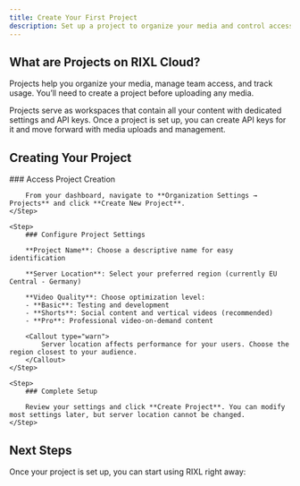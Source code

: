 ```yaml
---
title: Create Your First Project
description: Set up a project to organize your media and control access.
---
```



## What are Projects on RIXL Cloud?

Projects help you organize your media, manage team access, and track usage. You’ll need to create a project before uploading any media.

<Callout type="info">
Projects serve as workspaces that contain all your content with dedicated settings and API keys. Once a project is set up, you can create API keys for it and move forward with media uploads and management.
</Callout>

## Creating Your Project

<Steps>
    <Step>
        ### Access Project Creation

        From your dashboard, navigate to **Organization Settings → Projects** and click **Create New Project**.
    </Step>

    <Step>
        ### Configure Project Settings

        **Project Name**: Choose a descriptive name for easy identification

        **Server Location**: Select your preferred region (currently EU Central - Germany)
        
        **Video Quality**: Choose optimization level:
        - **Basic**: Testing and development
        - **Shorts**: Social content and vertical videos (recommended)
        - **Pro**: Professional video-on-demand content

        <Callout type="warn">
            Server location affects performance for your users. Choose the region closest to your audience.
        </Callout>
    </Step>

    <Step>
        ### Complete Setup

        Review your settings and click **Create Project**. You can modify most settings later, but server location cannot be changed.
    </Step>
</Steps>

## Next Steps

Once your project is set up, you can start using RIXL right away:

<Cards>
    <Card
        title="Upload Your First Media"
        description="Start processing videos and images"
        href="/docs/uploads"
    />
    <Card
        title="Explore the Dashboard"
        description="Learn to navigate the project management interface"
        href="/docs/dashboard/guide"
    />
    <Card
        title="Manage API Keys"
        description="Create additional authentication tokens as needed"
        href="/docs/dashboard/api-keys"
    />
    <Card
        title="API Documentation"
        description="Integrate RIXL into your applications"
        href="/docs/api-reference"
    />
</Cards>

